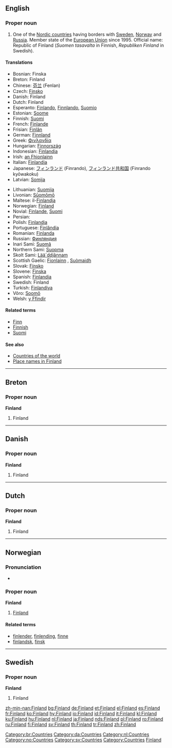 ==English==

===Proper noun===
{{en-proper noun}}
{{wikipedia}}

# One of the [[Nordic countries]] having borders with [[Sweden]], [[Norway]] and [[Russia]]. Member state of the [[European Union]] since 1995. Official name: Republic of Finland (''Suomen tasavalta'' in Finnish, ''Republiken Finland'' in Swedish).

====Translations====
{{trans-top|Finland}}
*Bosnian: Finska {{f}}
*Breton: Finland
*Chinese: [[芬兰]] (Fenlan)
*Czech: [[Finsko]]
*Danish: Finland
*Dutch: Finland
*Esperanto: [[Finlando]], [[Finnlando]], [[Suomio]]
*Estonian: [[Soome]]
*Finnish: [[Suomi]]
*French: [[Finlande]] {{f}}
*Frisian: [[Finlân]]
*German: [[Finnland]]
*Greek: [[Φινλανδία]] {{f}}
*Hungarian: [[Finnország]]
*Indonesian: [[Finlandia]]
*Irish: [[an Fhionlainn]] {{f}}
*Italian: [[Finlandia]]
*Japanese: [[フィンランド]] (Finrando), [[フィンランド共和国]] (Finrando kyōwakoku)
*Latvian: [[Somija]] {{f}}
{{trans-mid}}
*Lithuanian: [[Suomija]]
*Livonian: [[Sūomõmō]]
*Maltese: il-[[Finlandja]]
*Norwegian: [[#Norwegian|Finland]]
*Novial: [[Finlande]], [[Suomi]]
*Persian: {{FAchar|[[فنلاند]]}}
*Polish: [[Finlandia]]
*Portuguese: [[Finlândia]]
*Romanian: [[Finlanda]] {{f}}
*Russian: [[Финляндия]]
*Inari Sami: [[Suomâ]]
*Northern Sami: [[Suopma]]
*Skolt Sami: [[Lääˊddjânnam]]
*Scottish Gaelic: [[Fionlainn]] {{f}}, [[Suòmaidh]] {{f}}
*Slovak: [[Fínsko]] {{n}}
*Slovene: [[Finska]] {{f}}
*Spanish: [[Finlandia]]
*Swedish: Finland
*Turkish: [[Finlandiya]]
*Võro: [[Soomõ]]
*Welsh: [[y Ffindir]] {{m}}
{{trans-bottom}}

====Related terms====
*[[Finn]]
*[[Finnish]]
*[[Suomi]]

====See also====
*[[Countries of the world]]
*[[Appendix:Place names in Finland|Place names in Finland]]

----

==Breton==

===Proper noun===
'''Finland'''

# Finland

[[Category:br:Countries]]

----

==Danish==

===Proper noun===
'''Finland'''

# Finland

[[Category:da:Countries]]

----

==Dutch==

===Proper noun===
'''Finland'''

# Finland

[[Category:nl:Countries]]

----

==Norwegian==
===Pronunciation===
*{{IPA|/fɪnlɑn/}}

===Proper noun===
'''Finland'''

# [[#English|Finland]]

====Related terms====
*[[finlender]], [[finlending]], [[finne]]
*[[finlandsk]], [[finsk]]

[[Category:no:Countries]]

----



==Swedish==

===Proper noun===
'''Finland'''

# Finland

[[Category:sv:Countries]]
[[Category:Countries]]
[[Category:Finland| Finland]]

[[zh-min-nan:Finland]]
[[bg:Finland]]
[[de:Finland]]
[[et:Finland]]
[[el:Finland]]
[[es:Finland]]
[[fr:Finland]]
[[ko:Finland]]
[[hy:Finland]]
[[io:Finland]]
[[id:Finland]]
[[it:Finland]]
[[kl:Finland]]
[[ku:Finland]]
[[hu:Finland]]
[[nl:Finland]]
[[ja:Finland]]
[[nds:Finland]]
[[pl:Finland]]
[[ro:Finland]]
[[ru:Finland]]
[[fi:Finland]]
[[sv:Finland]]
[[th:Finland]]
[[tr:Finland]]
[[zh:Finland]]